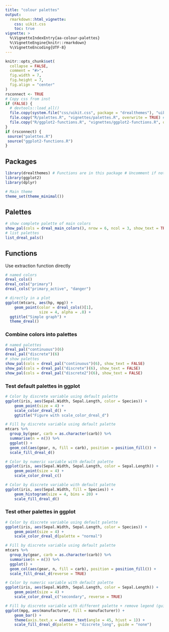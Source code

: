 ```yaml
---
title: "colour palettes"
output: 
  rmarkdown::html_vignette:
    css: uikit.css
    toc: true
vignette: >
  %\VignetteIndexEntry{aa-colour-palettes}
  %\VignetteEngine{knitr::rmarkdown}
  %\VignetteEncoding{UTF-8}
---
```


```r
knitr::opts_chunk$set(
  collapse = FALSE,
  comment = "#>",
  fig.width = 7,
  fig.height = 7,
  fig.align = "center"
)
rsconnect <- TRUE
# Copy css from inst
if (FALSE) {
  # devtools::load_all()
  file.copy(system.file("css/uikit.css", package = "drealthemes"), "uikit.css")
  file.copy("R/palettes.R", "vignettes/palettes.R", overwrite = TRUE) # Avant rsconnect
  file.copy("R/ggplot2-functions.R", "vignettes/ggplot2-functions.R", overwrite = TRUE) # Avant rsconnect
}
if (rsconnect) {
 source("palettes.R")
 source("ggplot2-functions.R")
}
```

## Packages
```r
library(drealthemes) # Functions are in this package # Uncomment if not rsconnect
library(ggplot2)
library(dplyr)

# Main theme
theme_set(theme_minimal())
```


## Palettes
```r
# show complete palette of main colors
show_pal(cols = dreal_main_colors(), nrow = 6, ncol = 3, show_text = TRUE)
# list palettes
list_dreal_pals()
```

## Functions
Use extraction function directly
```r
# named colors
dreal_cols()
dreal_cols("primary")
dreal_cols("primary_active", "danger")

# directly in a plot
ggplot(mtcars, aes(hp, mpg)) +
    geom_point(color = dreal_cols()[1],
               size = 4, alpha = .8) +
  ggtitle("Simple graph") +
  theme_dreal()
```

### Combine colors into palettes 

```r
# named palettes
dreal_pal("continuous")(6)
dreal_pal("discrete")(6)
# show palettes
show_pal(cols = dreal_pal("continuous")(6), show_text = FALSE)
show_pal(cols = dreal_pal("discrete")(6), show_text = FALSE)
show_pal(cols = dreal_pal("discrete2")(6), show_text = FALSE)
```

### Test default palettes in ggplot
```r
# Color by discrete variable using default palette
ggplot(iris, aes(Sepal.Width, Sepal.Length, color = Species)) +
    geom_point(size = 4) +
    scale_color_dreal_d() +
    ggtitle("Figure with scale_color_dreal_d")  

# Fill by discrete variable using default palette
mtcars %>% 
  group_by(gear, carb = as.character(carb)) %>% 
  summarise(n = n()) %>% 
  ggplot() +
  geom_col(aes(gear, n, fill = carb), position = position_fill()) +
  scale_fill_dreal_d()

# Color by numeric variable with default palette
ggplot(iris, aes(Sepal.Width, Sepal.Length, color = Sepal.Length)) +
    geom_point(size = 4) +
    scale_color_dreal_c()

# Color by discrete variable with default palette
ggplot(iris, aes(Sepal.Width, fill = Species)) +
    geom_histogram(size = 4, bins = 20) +
    scale_fill_dreal_d()
```

### Test other palettes in ggplot
```r
# Color by discrete variable using default palette
ggplot(iris, aes(Sepal.Width, Sepal.Length, color = Species)) +
    geom_point(size = 4) +
    scale_color_dreal_d(palette = "normal")

# Fill by discrete variable using default palette
mtcars %>% 
  group_by(gear, carb = as.character(carb)) %>% 
  summarise(n = n()) %>% 
  ggplot() +
  geom_col(aes(gear, n, fill = carb), position = position_fill()) +
  scale_fill_dreal_d(reverse = TRUE)

# Color by numeric variable with default palette
ggplot(iris, aes(Sepal.Width, Sepal.Length, color = Sepal.Length)) +
    geom_point(size = 4) +
    scale_color_dreal_c("secondary", reverse = TRUE)

# Fill by discrete variable with different palette + remove legend (guide)
ggplot(mpg, aes(manufacturer, fill = manufacturer)) +
    geom_bar() +
    theme(axis.text.x = element_text(angle = 45, hjust = 1)) +
    scale_fill_dreal_d(palette = "discrete_long", guide = "none")
```


